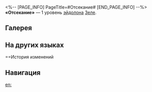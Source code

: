 <%-- [PAGE_INFO]
PageTitle=#Отсекание#
[END_PAGE_INFO] --%>
{{Эйдолон Инфобокс
|Название         = Отсекание
|Изображение      = Эйдолон Отсекание.png
|Персонаж         = Зеле
|Уровень          = 1
|Длительность     = 
|Описание         = Когда персонаж наносит урон противнику, НР которого ниже или равно 80%, его крит. шанс повышается на 15%.
|Свойство1        = 
|Масштабирование1 = 
}}
'''«Отсекание»''' — 1 уровень [[эйдолон]]а [[Зеле]].

==Галерея==
{{Галерея|position=left|captionalign=center
|Персонаж Зеле Эйдолон 1.png|Осколок Эйдолона
}}

==На других языках==
{{На других языках
|en   = Extirpating Slash
|zhs  = 斩尽
|zht  = 斬盡
|ja   = {{Rubi|斬尽|ざんじん}}
|ko   = 몰살
|es   = Corte total
|fr   = Coup tranchant
|ru   = Отсекание
|th   = Extirpating Slash
|vi   = Trảm Tận
|de   = Abgeschnitten
|id   = Extirpating Slash
|pt   = Golpe Extirpador
}}

==История изменений
{{История изменений|3.5}}

==Навигация==
{{Навык Навбокс|Зеле}}

[[en:]]